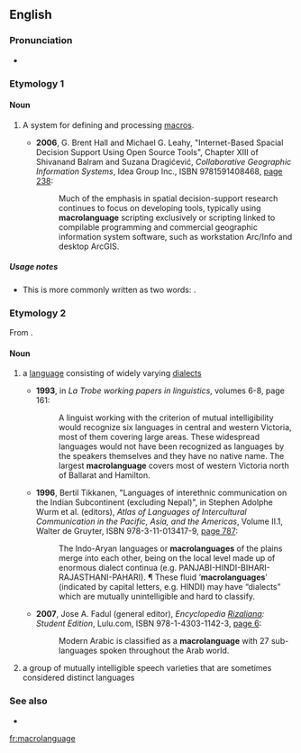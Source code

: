 ==English==

===Pronunciation===
* {{audio|en-uk-macrolanguage.ogg|Audio (UK)|lang=en}}

===Etymology 1===
{{compound|macro|language|lang=en}}

====Noun====
{{en-noun}}

# {{label|en|computing}} A system for defining and processing [[macro]]s.
#* '''2006''', G. Brent Hall and Michael G. Leahy, "Internet-Based Spacial Decision Support Using Open Source Tools", Chapter XIII of Shivanand Balram and Suzana Dragićević, ''Collaborative Geographic Information Systems'', Idea Group Inc., ISBN 9781591408468, [http://books.google.com/books?id=mHIU5BlYTCwC&pg=PA238&dq=macrolanguage page 238]:
#*: Much of the emphasis in spatial decision-support research continues to focus on developing tools, typically using '''macrolanguage''' scripting exclusively or scripting linked to compilable programming and commercial geographic information system software, such as workstation Arc/Info and desktop ArcGIS.

=====Usage notes=====
* This is more commonly written as two words: {{m|en||macro language}}.

===Etymology 2===
From {{prefix|macro|language|lang=en}}.

====Noun====
{{en-noun}}

# {{label|en|linguistics}} a [[language]] consisting of widely varying [[dialect]]s
#* '''1993''', in ''La Trobe working papers in linguistics'', volumes 6-8,<sup >[http://books.google.com/books?id=LxMIAQAAIAAJ ]</sup> page 161:
#*: A linguist working with the criterion of mutual intelligibility would recognize six languages in central and western Victoria, most of them covering large areas. These widespread languages would not have been recognized as languages by the speakers themselves and they have no native name. The largest '''macrolanguage''' covers most of western Victoria north of Ballarat and Hamilton.
#* '''1996''', Bertil Tikkanen, "Languages of interethnic communication on the Indian Subcontinent (excluding Nepal)", in Stephen Adolphe Wurm et al. (editors), ''Atlas of Languages of Intercultural Communication in the Pacific, Asia, and the Americas'', Volume II.1, Walter de Gruyter, ISBN 978-3-11-013417-9, [http://books.google.com/books?id=oCx0D0iE2QoC&pg=PA787&dq=macrolanguages page 787]:
#*: The Indo-Aryan languages or '''macrolanguages''' of the plains merge into each other, being on the local level made up of enormous dialect continua (e.g. PANJABI-HINDI-BIHARI-RAJASTHANI-PAHARI). ¶ These fluid ‘'''macrolanguages'''’ (indicated by capital letters, e.g. HINDI) may have “dialects” which are mutually unintelligible and hard to classify.
#* '''2007''', Jose A. Fadul (general editor), ''Encyclopedia [[w:José Rizal|Rizal]]iana: Student Edition'', Lulu.com, ISBN 978-1-4303-1142-3, [http://books.google.com/books?id=mpik3raHihIC&pg=PA6&dq=macrolanguage page 6]:
#*: Modern Arabic is classified as a '''macrolanguage''' with 27 sub-languages spoken throughout the Arab world.
# {{label|en|linguistics}} a group of mutually intelligible speech varieties that are sometimes considered distinct languages

===See also===
* {{projectlink|pedia|ISO 639 macrolanguage}}

[[fr:macrolanguage]]